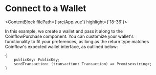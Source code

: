 

# Connect to a Wallet
<ContentBlock filePath={'src/App.vue'} highlight={'18-36'}>

In this example, we create a wallet and pass it along to the CoinflowPurchase component. You can customize your wallet's functionality to fit your preferences, as long as 
the return type matches Coinflow's expected wallet interface, as outlined below:

```
{  
    publicKey: PublicKey;  
    sendTransaction: (transaction: Transaction) => Promise<string>;  
}
```

</ContentBlock>

